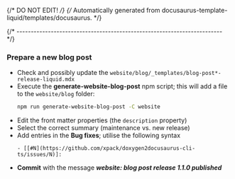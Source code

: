 {/* DO NOT EDIT! */}
{/* Automatically generated from docusaurus-template-liquid/templates/docusaurus. */}

{/* ------------------------------------------------------------------------ */}

### Prepare a new blog post

- Check and possibly update the `website/blog/_templates/blog-post*-release-liquid.mdx`
- Execute the **generate-website-blog-post** npm script; this will add a file to the `website/blog` folder:
  ```sh
  npm run generate-website-blog-post -C website
  ```
- Edit the front matter properties (the `description` property)
- Select the correct summary (maintenance vs. new release)
- Add entries in the **Bug fixes**; utilise the following syntax
  ```
  - [[#N](https://github.com/xpack/doxygen2docusaurus-cli-ts/issues/N)]:
  ```
- **Commit** with the message _**website: blog post release 1.1.0 published**_
